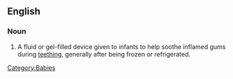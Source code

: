 == English ==
=== Noun ===
{{en-noun}}
# A fluid or gel-filled device given to infants to help soothe inflamed gums during [[teething]], generally after being frozen or refrigerated.

[[Category:Babies]]